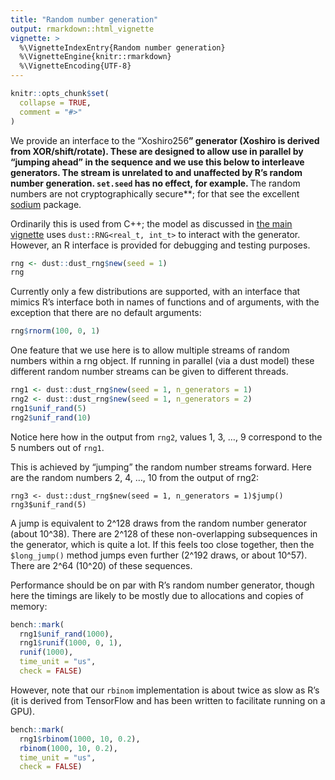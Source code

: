 ```yaml
---
title: "Random number generation"
output: rmarkdown::html_vignette
vignette: >
  %\VignetteIndexEntry{Random number generation}
  %\VignetteEngine{knitr::rmarkdown}
  %\VignetteEncoding{UTF-8}
---
```


```r
knitr::opts_chunk$set(
  collapse = TRUE,
  comment = "#>"
)
```

We provide an interface to the "Xoshiro256**" generator (Xoshiro is derived from XOR/shift/rotate). These are designed to allow use in parallel by "jumping ahead" in the sequence and we use this below to interleave generators. The stream is unrelated to and unaffected by R's random number generation. `set.seed` has no effect, for example. **The random numbers are not cryptographically secure**; for that see the excellent [sodium](https://cran.r-project.org/package=sodium) package.

Ordinarily this is used from C++; the model as discussed in [the main vignette](dust.html) uses `dust::RNG<real_t, int_t>` to interact with the generator. However, an R interface is provided for debugging and testing purposes.

```r
rng <- dust::dust_rng$new(seed = 1)
rng
```

Currently only a few distributions are supported, with an interface that mimics R's interface both in names of functions and of arguments, with the exception that there are no default arguments:

```r
rng$rnorm(100, 0, 1)
```

One feature that we use here is to allow multiple streams of random numbers within a rng object. If running in parallel (via a dust model) these different random number streams can be given to different threads.

```r
rng1 <- dust::dust_rng$new(seed = 1, n_generators = 1)
rng2 <- dust::dust_rng$new(seed = 1, n_generators = 2)
rng1$unif_rand(5)
rng2$unif_rand(10)
```

Notice here how in the output from `rng2`, values 1, 3, ..., 9 correspond to the 5 numbers out of `rng1`.

This is achieved by "jumping" the random number streams forward.  Here are the random numbers 2, 4, ..., 10 from the output of rng2:

```
rng3 <- dust::dust_rng$new(seed = 1, n_generators = 1)$jump()
rng3$unif_rand(5)
```

A jump is equivalent to 2^128 draws from the random number generator (about 10^38). There are 2^128 of these non-overlapping subsequences in the generator, which is quite a lot. If this feels too close together, then the `$long_jump()` method jumps even further (2^192 draws, or about 10^57). There are 2^64 (10^20) of these sequences.

Performance should be on par with R's random number generator, though here the timings are likely to be mostly due to allocations and copies of memory:

```r
bench::mark(
  rng1$unif_rand(1000),
  rng1$runif(1000, 0, 1),
  runif(1000),
  time_unit = "us",
  check = FALSE)
```

However, note that our `rbinom` implementation is about twice as slow as R's (it is derived from TensorFlow and has been written to facilitate running on a GPU).

```r
bench::mark(
  rng1$rbinom(1000, 10, 0.2),
  rbinom(1000, 10, 0.2),
  time_unit = "us",
  check = FALSE)
```
